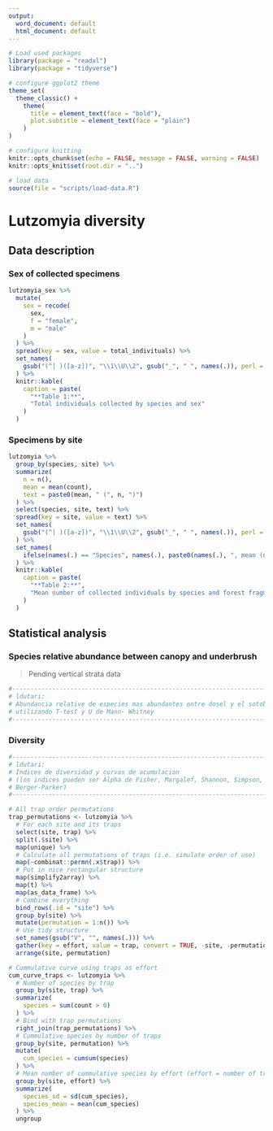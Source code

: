 ```yaml
---
output:
  word_document: default
  html_document: default
---
```



```r
# Load used packages
library(package = "readxl")
library(package = "tidyverse")

# configure ggplot2 theme
theme_set(
  theme_classic() +
    theme(
      title = element_text(face = "bold"),
      plot.subtitle = element_text(face = "plain")
    )
)

# configure knitting
knitr::opts_chunk$set(echo = FALSE, message = FALSE, warning = FALSE)
knitr::opts_knit$set(root.dir = "..")
```


```r
# load data
source(file = "scripts/load-data.R")
```



# Lutzomyia diversity

## Data description

### Sex of collected specimens

```r
lutzomyia_sex %>%
  mutate(
    sex = recode(
      sex,
      f = "female",
      m = "male"
    )
  ) %>%
  spread(key = sex, value = total_indivituals) %>%
  set_names(
    gsub("(^| )([a-z])", "\\1\\U\\2", gsub("_", " ", names(.)), perl = TRUE)
  ) %>%
  knitr::kable(
    caption = paste(
      "**Table 1:**",
      "Total individuals collected by species and sex" 
    )
  )
```


### Specimens by site

```r
lutzomyia %>%
  group_by(species, site) %>%
  summarize(
    n = n(),
    mean = mean(count),
    text = paste0(mean, " (", n, ")")
  ) %>%
  select(species, site, text) %>%
  spread(key = site, value = text) %>%
  set_names(
    gsub("(^| )([a-z])", "\\1\\U\\2", gsub("_", " ", names(.)), perl = TRUE)
  ) %>%
  set_names(
    ifelse(names(.) == "Species", names(.), paste0(names(.), ", mean (n)"))
  ) %>%
  knitr::kable(
    caption = paste(
      "**Table 2:**",
      "Mean number of collected individuals by species and forest fragmentation"
    )
  )
```


## Statistical analysis

### Species relative abundance between canopy and underbrush

> Pending vertical strata data

```r
#------------------------------------------------------------------------------*
# ldutari:
# Abundancia relative de especies mas abundantes entre dosel y el sotobosque,
# utilizando T-test y U de Mann- Whitney
#------------------------------------------------------------------------------*
```



### Diversity

```r
#------------------------------------------------------------------------------*
# ldutari:
# Indices de diversidad y curvas de acumulacion
# (los indices pueden ser Alpha de Fisher, Margalef, Shannon, Simpson,
# Berger-Parker)
#------------------------------------------------------------------------------*

# All trap order permutations
trap_permutations <- lutzomyia %>%
  # For each site and its traps
  select(site, trap) %>%
  split(.$site) %>%
  map(unique) %>%
  # Calculate all permutations of traps (i.e. simulate order of use)
  map(~combinat::permn(.x$trap)) %>%
  # Put in nice rectangular structure
  map(simplify2array) %>%
  map(t) %>%
  map(as_data_frame) %>%
  # Combine everything
  bind_rows(.id = "site") %>%
  group_by(site) %>%
  mutate(permutation = 1:n()) %>%
  # Use tidy structure
  set_names(gsub("V", "", names(.))) %>%
  gather(key = effort, value = trap, convert = TRUE, -site, -permutation) %>%
  arrange(site, permutation)
```



```r
# Cummulative curve using traps as effort
cum_curve_traps <- lutzomyia %>%
  # Number of species by trap
  group_by(site, trap) %>%
  summarize(
    species = sum(count > 0)
  ) %>%
  # Bind with trap permutations
  right_join(trap_permutations) %>%
  # Cummulative species by number of traps
  group_by(site, permutation) %>%
  mutate(
    cum_species = cumsum(species)
  ) %>%
  # Mean number of cummulative species by effort (effort = number of traps)
  group_by(site, effort) %>%
  summarize(
    species_sd = sd(cum_species),
    species_mean = mean(cum_species)
  ) %>%
  ungroup
```
